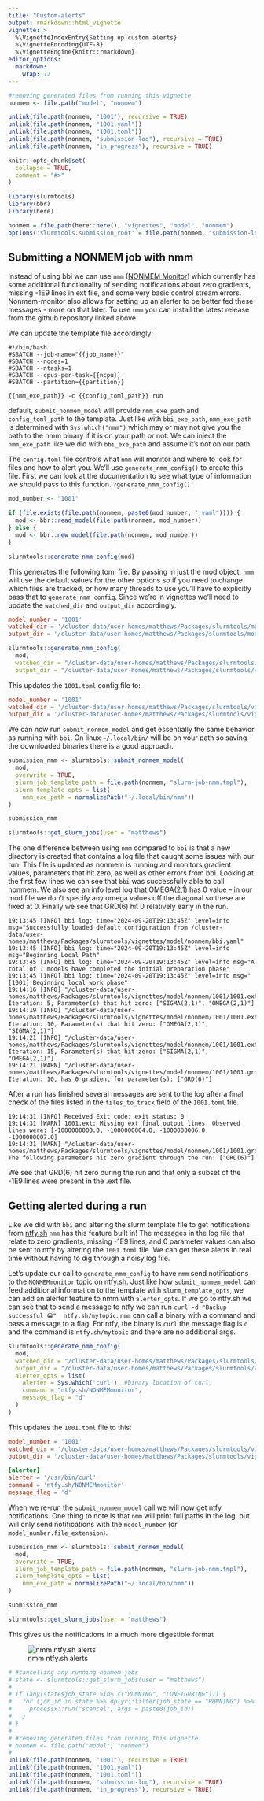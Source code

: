 ```yaml
---
title: "Custom-alerts"
output: rmarkdown::html_vignette
vignette: >
  %\VignetteIndexEntry{Setting up custom alerts}
  %\VignetteEncoding{UTF-8}
  %\VignetteEngine{knitr::rmarkdown}
editor_options: 
  markdown: 
    wrap: 72
---
```


```r
#removing generated files from running this vignette
nonmem <- file.path("model", "nonmem")

unlink(file.path(nonmem, "1001"), recursive = TRUE)
unlink(file.path(nonmem, "1001.yaml"))
unlink(file.path(nonmem, "1001.toml"))
unlink(file.path(nonmem, "submission-log"), recursive = TRUE) 
unlink(file.path(nonmem, "in_progress"), recursive = TRUE)
```

```r
knitr::opts_chunk$set(
  collapse = TRUE,
  comment = "#>"
)
```

```r
library(slurmtools)
library(bbr)
library(here)

nonmem = file.path(here::here(), "vignettes", "model", "nonmem")
options('slurmtools.submission_root' = file.path(nonmem, "submission-log"))
```

## Submitting a NONMEM job with nmm

Instead of using bbi we can use `nmm` ([NONMEM
Monitor](https://github.com/A2-ai/nonmem-monitor/releases)) which currently has
some additional functionality of sending notifications about zero
gradients, missing -1E9 lines in ext file, and some very basic control
stream errors. Nonmem-monitor also allows for setting up an alerter to
be better fed these messages - more on that later. To use `nmm` you can
install the latest release from the github repository linked above.

We can update the template file accordingly:

``` slurm-job-nmm.tmpl
#!/bin/bash 
#SBATCH --job-name="{{job_name}}" 
#SBATCH --nodes=1 
#SBATCH --ntasks=1
#SBATCH --cpus-per-task={{ncpu}} 
#SBATCH --partition={{partition}}

{{nmm_exe_path}} -c {{config_toml_path}} run
```

default, `submit_nonmem_model` will provide `nmm_exe_path` and
`config_toml_path` to the template. Just like with `bbi_exe_path`,
`nmm_exe_path` is determined with `Sys.which("nmm")` which may or may
not give you the path to the nmm binary if it is on your path or not. We
can inject the `nmm_exe_path` like we did with `bbi_exe_path` and assume
it's not on our path.

The `config.toml` file controls what `nmm` will monitor and where to
look for files and how to alert you. We'll use `generate_nmm_config()`
to create this file. First we can look at the documentation to see what
type of information we should pass to this function. `?generate_nmm_config()`

```r
mod_number <- "1001"

if (file.exists(file.path(nonmem, paste0(mod_number, ".yaml")))) {
  mod <- bbr::read_model(file.path(nonmem, mod_number))
} else {
  mod <- bbr::new_model(file.path(nonmem, mod_number))
}
```

```r
slurmtools::generate_nmm_config(mod)
```

This generates the following toml file. By passing in just the mod
object, `nmm` will use the default values for the other options so if
you need to change which files are tracked, or how many threads to use
you'll have to explicitly pass that to `generate_nmm_config`. Since
we're in vignettes we'll need to update the `watched_dir` and
`output_dir` accordingly.

``` 1001.toml
model_number = '1001'
watched_dir = '/cluster-data/user-homes/matthews/Packages/slurmtools/model/nonmem'
output_dir = '/cluster-data/user-homes/matthews/Packages/slurmtools/model/nonmem/in_progress'
```

```r
slurmtools::generate_nmm_config( 
  mod, 
  watched_dir = "/cluster-data/user-homes/matthews/Packages/slurmtools/vignettes/model/nonmem",
  output_dir = "/cluster-data/user-homes/matthews/Packages/slurmtools/vignettes/model/nonmem/in_progress")
```

This updates the `1001.toml` config file to:

``` 1001.toml
model_number = '1001'
watched_dir = '/cluster-data/user-homes/matthews/Packages/slurmtools/vignettes/model/nonmem'
output_dir = '/cluster-data/user-homes/matthews/Packages/slurmtools/vignettes/model/nonmem/in_progress'
```

We can now run `submit_nonmem_model` and get essentially the same
behavior as running with `bbi`. On linux `~/.local/bin/` will be on your
path so saving the downloaded binaries there is a good approach.

```r
submission_nmm <- slurmtools::submit_nonmem_model( 
  mod, 
  overwrite = TRUE,
  slurm_job_template_path = file.path(nonmem, "slurm-job-nmm.tmpl"),
  slurm_template_opts = list(
    nmm_exe_path = normalizePath("~/.local/bin/nmm"))
)

submission_nmm
```

```r
slurmtools::get_slurm_jobs(user = "matthews")
```

The one difference between using `nmm` compared to `bbi` is that a new
directory is created that contains a log file that caught some issues
with our run. This file is updated as nonmem is running and monitors
gradient values, parameters that hit zero, as well as other errors from
bbi. Looking at the first few lines we can see that `bbi` was
successfully able to call nonmem. We also see an info level log that
OMEGA(2,1) has 0 value – in our mod file we don't specify any omega
values off the diagonal so these are fixed at 0. Finally we see that
GRD(6) hit 0 relatively early in the run.

``` vignettes/model/nonmem/in_progress/1001/modeling_run_20240827201226.log
19:13:45 [INFO] bbi log: time="2024-09-20T19:13:45Z" level=info msg="Successfully loaded default configuration from /cluster-data/user-homes/matthews/Packages/slurmtools/vignettes/model/nonmem/bbi.yaml"
19:13:45 [INFO] bbi log: time="2024-09-20T19:13:45Z" level=info msg="Beginning Local Path"
19:13:45 [INFO] bbi log: time="2024-09-20T19:13:45Z" level=info msg="A total of 1 models have completed the initial preparation phase"
19:13:45 [INFO] bbi log: time="2024-09-20T19:13:45Z" level=info msg="[1001] Beginning local work phase"
19:14:16 [INFO] "/cluster-data/user-homes/matthews/Packages/slurmtools/vignettes/model/nonmem/1001/1001.ext": Iteration: 5, Parameter(s) that hit zero: ["SIGMA(2,1)", "OMEGA(2,1)"]
19:14:19 [INFO] "/cluster-data/user-homes/matthews/Packages/slurmtools/vignettes/model/nonmem/1001/1001.ext": Iteration: 10, Parameter(s) that hit zero: ["OMEGA(2,1)", "SIGMA(2,1)"]
19:14:21 [INFO] "/cluster-data/user-homes/matthews/Packages/slurmtools/vignettes/model/nonmem/1001/1001.ext": Iteration: 15, Parameter(s) that hit zero: ["SIGMA(2,1)", "OMEGA(2,1)"]
19:14:21 [WARN] "/cluster-data/user-homes/matthews/Packages/slurmtools/vignettes/model/nonmem/1001/1001.grd" Iteration: 10, has 0 gradient for parameter(s): ["GRD(6)"] 
```

After a run has finished several messages are sent to the log after a
final check of the files listed in the `files_to_track` field of the
`1001.toml` file.

``` vignettes/model/nonmem/in_progress/1001/modeling_run_20240827201226.log
19:14:31 [INFO] Received Exit code: exit status: 0
19:14:31 [WARN] 1001.ext: Missing ext final output lines. Observed lines were: [-1000000000.0, -1000000004.0, -1000000006.0, -1000000007.0]
19:14:31 [WARN] "/cluster-data/user-homes/matthews/Packages/slurmtools/vignettes/model/nonmem/1001/1001.grd": The following parameters hit zero gradient through the run: ["GRD(6)"]
```

We see that GRD(6) hit zero during the run and that only a subset of the
-1E9 lines were present in the .ext file.

## Getting alerted during a run

Like we did with `bbi` and altering the slurm template file to get
notifications from [ntfy.sh](ntfy.sh) `nmm` has this feature built in!
The messages in the log file that relate to zero gradients, missing -1E9
lines, and 0 parameter values can also be sent to ntfy by altering the
`1001.toml` file. We can get these alerts in real time without having to
dig through a noisy log file.

Let's update our call to `generate_nmm_config` to have `nmm` send
notifications to the `NONMEMmonitor` topic on [ntfy.sh](ntfy.sh). Just
like how `submit_nonmem_model` can feed additional information to the
template with `slurm_template_opts`, we can add an alerter feature to
nmm with `alerter_opts`. If we go to ntfy.sh we can see that to send a
message to ntfy we can run
`curl -d "Backup successful 😀"  ntfy.sh/mytopic`. `nmm` can call a
binary with a command and pass a message to a flag. For ntfy, the binary
is `curl` the message flag is `d` and the command is `ntfy.sh/mytopic`
and there are no additional args.

```r
slurmtools::generate_nmm_config( 
  mod, 
  watched_dir = "/cluster-data/user-homes/matthews/Packages/slurmtools/vignettes/model/nonmem",
  output_dir = "/cluster-data/user-homes/matthews/Packages/slurmtools/vignettes/model/nonmem/in_progress",
  alerter_opts = list(
    alerter = Sys.which('curl'), #binary location of curl,
    command = "ntfy.sh/NONMEMmonitor",
    message_flag = "d"
  )
)
```

This updates the `1001.toml` file to this:

``` 1001.toml
model_number = '1001'
watched_dir = '/cluster-data/user-homes/matthews/Packages/slurmtools/vignettes/model/nonmem'
output_dir = '/cluster-data/user-homes/matthews/Packages/slurmtools/vignettes/model/nonmem/in_progress'

[alerter]
alerter = '/usr/bin/curl'
command = 'ntfy.sh/NONMEMmonitor'
message_flag = 'd'
```

When we re-run the `submit_nonmem_model` call we will now get ntfy
notifications. One thing to note is that `nmm` will print full paths in
the log, but will only send notifications with the `model_number` (or
`model_number.file_extension`).

```r
submission_nmm <- slurmtools::submit_nonmem_model( 
  mod, 
  overwrite = TRUE,
  slurm_job_template_path = file.path(nonmem, "slurm-job-nmm.tmpl"),
  slurm_template_opts = list(
    nmm_exe_path = normalizePath("~/.local/bin/nmm"))
)

submission_nmm
```

```r
slurmtools::get_slurm_jobs(user = "matthews")
```

This gives us the notifications in a much more digestible format

![nmm ntfy.sh alerts](data/images/nmm_ntfy_alerts.png)

```r
# #cancelling any running nonmem jobs
# state <- slurmtools::get_slurm_jobs(user = "matthews")
# 
# if (any(state$job_state %in% c("RUNNING", "CONFIGURING"))) {
#   for (job_id in state %>% dplyr::filter(job_state == "RUNNING") %>% dplyr::pull("job_id")) {
#     processx::run("scancel", args = paste0(job_id))
#   }
# }
# 
# #removing generated files from running this vignette
# nonmem <- file.path("model", "nonmem")
# 
unlink(file.path(nonmem, "1001"), recursive = TRUE)
unlink(file.path(nonmem, "1001.yaml"))
unlink(file.path(nonmem, "1001.toml"))
unlink(file.path(nonmem, "submission-log"), recursive = TRUE)
unlink(file.path(nonmem, "in_progress"), recursive = TRUE)
```

